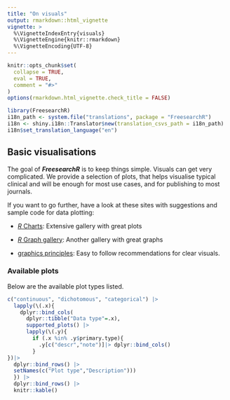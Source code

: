 ```yaml
---
title: "On visuals"
output: rmarkdown::html_vignette
vignette: >
  %\VignetteIndexEntry{visuals}
  %\VignetteEngine{knitr::rmarkdown}
  %\VignetteEncoding{UTF-8}
---
```


```r
knitr::opts_chunk$set(
  collapse = TRUE,
  eval = TRUE,
  comment = "#>"
)
options(rmarkdown.html_vignette.check_title = FALSE)
```

```r
library(FreesearchR)
i18n_path <- system.file("translations", package = "FreesearchR")
i18n <- shiny.i18n::Translator$new(translation_csvs_path = i18n_path)
i18n$set_translation_language("en")
```

## Basic visualisations

The goal of ***FreesearchR*** is to keep things simple. Visuals can get very complicated. We provide a selection of plots, that helps visualise typical clinical and will be enough for most use cases, and for publishing to most journals.

If you want to go further, have a look at these sites with suggestions and sample code for data plotting:

-   [*R* Charts](https://r-charts.com/): Extensive gallery with great plots

-   [*R* Graph gallery](https://r-graph-gallery.com/): Another gallery with great graphs

-   [graphics principles](https://graphicsprinciples.github.io/): Easy to follow recommendations for clear visuals. 


### Available plots

Below are the available plot types listed.

```r
c("continuous", "dichotomous", "categorical") |> 
  lapply(\(.x){
    dplyr::bind_cols(
      dplyr::tibble("Data type"=.x),
      supported_plots() |> 
      lapply(\(.y){
        if (.x %in% .y$primary.type){
          .y[c("descr","note")]|> dplyr::bind_cols()
        }
})|> 
  dplyr::bind_rows() |> 
  setNames(c("Plot type","Description")))
  }) |> 
  dplyr::bind_rows() |> 
  knitr::kable()
```
